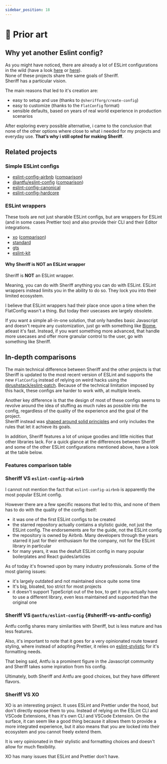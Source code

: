 ```yaml
---
sidebar_position: 18
---
```


# 🧐 Prior art


## Why yet another Eslint config?

As you might have noticed, there are already a lot of ESLint configurations in the wild (have a look [here](#related-projects) or [here](https://github.com/dustinspecker/awesome-eslint#configs)).<br />
None of these projects share the same goals of Sheriff.<br />
Sheriff has a particular vision.

The main reasons that led to it's creation are:

- easy to setup and use (thanks to `@sherifforg/create-config`)
- easy to customize (thanks to the `FlatConfig` format)
- sensible defaults, based on years of real world experience in production scenarios

After exploring every possible alternative, i came to the conclusion that none of the other options where close to what i needed for my projects and everyday use. **That’s why i still opted for making Sheriff**.

## Related projects

### Simple ESLint configs

- [eslint-config-airbnb](https://github.com/airbnb/javascript/tree/master/packages/eslint-config-airbnb) ([comparison](#sheriff-vs-eslint-config-airbnb))
- [@antfu/eslint-config](https://github.com/antfu/eslint-config) ([comparison](#sheriff-vs-antfu-config))
- [eslint-config-canonical](https://github.com/gajus/eslint-config-canonical)
- [eslint-config-hardcore](https://github.com/EvgenyOrekhov/eslint-config-hardcore)

### ESLint wrappers

These tools are not just sharable ESLint configs, but are wrappers for ESLint (and in some cases Prettier too) and also provide their CLI and their Editor integrations.

- [xo](https://github.com/xojs/xo) ([comparison](#sheriff-vs-xo))
- [standard](https://github.com/standard/standard)
- [gts](https://github.com/google/gts)
- [eslint-kit](https://github.com/eslint-kit/eslint-kit)

#### Why Sheriff is NOT an ESLint wrapper

Sheriff is **NOT** an ESLint wrapper.

Meaning, you can do with Sheriff anything you can do with ESLint. ESLint wrappers instead limits you in the ability to do so. They lock you into their limited ecosystem.

I believe that ESLint wrappers had their place once upon a time when the FlatConfig wasn't a thing. But today their usecases are largely obsolete.

If you want a simple all-in-one solution, that only handles basic Javascript and doesn't require any customization, just go with something like [Biome](https://github.com/biomejs/biome), atleast it's fast. Instead, if you want something more advanced, that handle more usecases and offer more granular control to the user, go with something like Sheriff.

## In-depth comparisons

The main technical difference between Sheriff and the other projects is that Sheriff is updated to the most recent version of ESLint and supports the new `FlatConfig` instead of relying on weird hacks using the [@rushstack/eslint-patch](https://www.npmjs.com/package/@rushstack/eslint-patch). Because of the technical limitation imposed by this hack, these configs are harder to work with, at multiple levels.

Another key difference is that the design of most of these configs seems to revolve around the idea of stuffing as much rules as possible into the config, regardless of the quality of the experience and the goal of the project.<br />
Sheriff instead was [shaped around solid principles](./core-philosophy/criteria.md) and only includes the rules that let it achieve its goals.

In addition, Sheriff features a lot of unique goodies and little nicities that other libraries lack.
For a quick glance at the differences between Sheriff and some of the other ESLint configurations mentioned above, have a look at the table below.

### Features comparison table

<ComparisonTable />

### Sheriff VS `eslint-config-airbnb`

I cannot not mention the fact that `eslint-config-airbnb` is apparently the most popular ESLint config.

However there are a few specific reasons that led to this, and none of them has to do with the quality of the config itself:

- it was one of the first ESLint configs to be created
- the starred repository actually contains a stylistic guide, not just the ESLint config. The endorsements are for the guide, not the ESLint config
- the repository is owned by Airbnb. Many developers through the years starred it just for their enthusiasm for the company, not for the ESLint library in particular
- for many years, it was the deafult ESLint config in many popular boilerplates and React guides/articles

As of today it's frowned upon by many industry professionals. Some of the most glaring issues:

- it's largely outdated and not maintained since quite some time
- It's big, bloated, too strict for most projects
- it doesn't support TypeScript out of the box, to get it you actually have to use a different library, even less maintained and supported than the original one

### Sheriff VS `@antfu/eslint-config` \{#sheriff-vs-antfu-config}

Antfu config shares many similarities with Sheriff, but is less mature and has less features.

Also, it's important to note that it goes for a very opinionated route toward styling, where instead of adopting Prettier, it relies on [eslint-stylistic](https://github.com/eslint-community/eslint-stylistic) for it's formatting needs.

That being said, Antfu is a prominent figure in the Javascript community and Sheriff takes some inpiration from his config.

Ultimately, both Sheriff and Antfu are good choices, but they have different flavors.

### Sheriff VS XO

XO is an interesting project. It uses ESLint and Prettier under the hood, but don't directly expose them to you. Instead of relying on the ESLint CLI and VSCode Extensions, it has it's own CLI and VSCode Extension. On the surface, it can seem like a good thing because it allows them to provide a more integrated experience, but it also means that you are locked into their ecosystem and you cannot freely extend them.

It is very opinionated in their stylistic and formatting choices and doesn't allow for much flexibility.

XO has many issues that ESLint and Prettier don't have.
